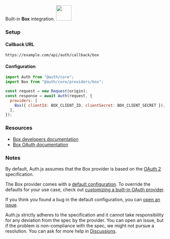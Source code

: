 
<div
  style={{
    backgroundColor: "#000",
    display: "flex",
    justifyContent: "space-between",
    color: "#fff",
    padding: 16,
  }}
>
  <span>
    Built-in <b>Box</b> integration.
  </span>
  <a href="https://box.com/">
    <img
      style={{ display: "block" }}
      src="/img/providers/box.svg"
      height="48"
      width="48"
    />
  </a>
</div>

### Setup

#### Callback URL

```
https://example.com/api/auth/callback/box
```

#### Configuration

```js
import Auth from "@auth/core";
import Box from "@auth/core/providers/box";

const request = new Request(origin);
const response = await Auth(request, {
  providers: [
    Box({ clientId: BOX_CLIENT_ID, clientSecret: BOX_CLIENT_SECRET }),
  ],
});
```

### Resources

- [Box developers documentation](https://developer.box.com/reference/)
- [Box OAuth documentation](https://developer.box.com/guides/sso-identities-and-app-users/connect-okta-to-app-users/configure-box/)

### Notes

By default, Auth.js assumes that the Box provider is
based on the [OAuth 2](https://www.rfc-editor.org/rfc/rfc6749.html) specification.

<Callout type="info">

The Box provider comes with a [default configuration](https://github.com/nextauthjs/next-auth/blob/main/packages/core/src/providers/box.ts).
To override the defaults for your use case, check out [customizing a built-in OAuth provider](https://authjs.dev/guides/providers/custom-provider#override-default-options).

</Callout>

If you think you found a bug in the default configuration, you can [open an issue](https://authjs.dev/new/provider-issue).

Auth.js strictly adheres to the specification and it cannot take responsibility for any deviation from
the spec by the provider. You can open an issue, but if the problem is non-compliance with the spec,
we might not pursue a resolution. You can ask for more help in [Discussions](https://authjs.dev/new/github-discussions).
